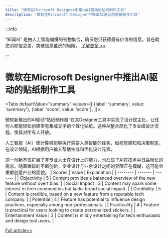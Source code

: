 ```yaml
---
title: "微软在Microsoft Designer中推出AI驱动的贴纸制作工具"
description: "微软在Microsoft Designer中推出AI驱动的贴纸制作工具"
---
```



:::info

“知闻AI“ 是由人工智能编撰的刊物集合，确保您只获得最有价值的信息，旨在助您消除信息差，突破信息茧房的局限。  [了解更多 >>](/zh-Hans/docs/guides)

:::

# 微软在Microsoft Designer中推出AI驱动的贴纸制作工具


<Tabs
	defaultValue="summary"
	values={[
	{label: 'summary', value: 'summary'},
	{label: 'score', value: 'score'},
]}>
<TabItem value="summary">


微软新推出的AI驱动“贴纸制作器”在其Designer工具中实现了设计民主化，让任何人都能轻松创建带有集成文字的个性化贴纸。这种AI整合简化了专业级设计流程，使其对所有人开放。

人工智能（AI）使计算机能够执行需要人类智能的任务，如视觉感知和决策制定。在设计领域，AI根据用户输入帮助生成和优化设计元素。

这一创新不仅扩展了非专业人士在设计上的能力，也凸显了AI在技术中日益增长的需求。随着微软的不断创新，专业设计与业余设计之间的界限正在模糊，这可能会重塑创意产业的面貌。
</TabItem>
<TabItem value="score">
	| Scores     | Value   | Explanation |
	| -------- | ------- | ------- |
	| Objectivity  | 5    | Content provides a balanced overview of the new feature without overt bias.    |
	| Social Impact | 3     | Content may spark some interest in tech communities but lacks broad social impact.    |
	| Credibility    | 5    | Content is credible, based on a new feature from a reputable tech company.    |
	| Potential    | 4    | Feature has potential to influence design practices, especially among non-professionals.    |
	| Practicality    | 4    | Feature is practical for users looking to create personalized stickers.    |
	| Entertainment Value    | 3    | Content is mildly entertaining for tech enthusiasts and design tool users.    |
</TabItem>
</Tabs>

[Full article>>](https://readhub.cn/topic/8aA2YnKdi5x)
